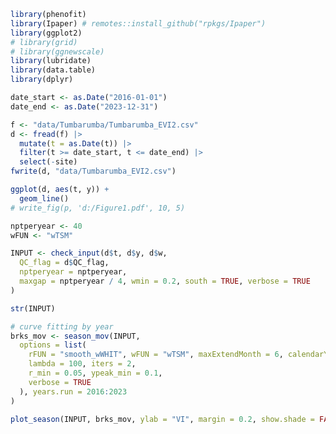 ```r
library(phenofit)
library(Ipaper) # remotes::install_github("rpkgs/Ipaper")
library(ggplot2)
# library(grid)
# library(ggnewscale)
library(lubridate)
library(data.table)
library(dplyr)
```

```r
date_start <- as.Date("2016-01-01")
date_end <- as.Date("2023-12-31")

f <- "data/Tumbarumba/Tumbarumba_EVI2.csv"
d <- fread(f) |>
  mutate(t = as.Date(t)) |>
  filter(t >= date_start, t <= date_end) |>
  select(-site)
fwrite(d, "data/Tumbarumba_EVI2.csv")
```

```r
ggplot(d, aes(t, y)) + 
  geom_line()
# write_fig(p, 'd:/Figure1.pdf', 10, 5)
```

```r
nptperyear <- 40
wFUN <- "wTSM"

INPUT <- check_input(d$t, d$y, d$w,
  QC_flag = d$QC_flag,
  nptperyear = nptperyear,
  maxgap = nptperyear / 4, wmin = 0.2, south = TRUE, verbose = TRUE
)

str(INPUT)
```

```r
# curve fitting by year
brks_mov <- season_mov(INPUT,
  options = list(
    rFUN = "smooth_wWHIT", wFUN = "wTSM", maxExtendMonth = 6, calendarYear = TRUE, wmin = 0.2,
    lambda = 100, iters = 2,
    r_min = 0.05, ypeak_min = 0.1,
    verbose = TRUE
  ), years.run = 2016:2023
)

plot_season(INPUT, brks_mov, ylab = "VI", margin = 0.2, show.shade = FALSE)
```
